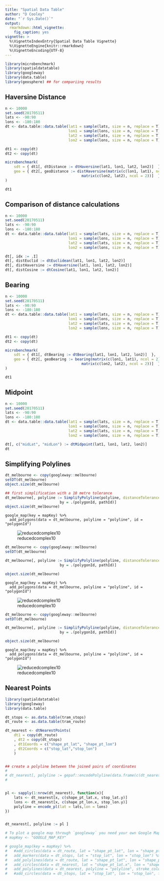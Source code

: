 ```yaml
---
title: "Spatial Data Table"
author: "D Cooley"
date: "`r Sys.Date()`"
output: 
  rmarkdown::html_vignette:
    fig_caption: yes
vignette: >
  %\VignetteIndexEntry{Spatial Data Table Vignette}
  %\VignetteEngine{knitr::rmarkdown}
  %\VignetteEncoding{UTF-8}
---
```



```r
library(microbenchmark)
library(spatialdatatable)
library(googleway)
library(data.table)
library(geosphere) ## for compariing results

```

## Haversine Distance

```r


n <- 10000
set.seed(20170511)
lats <- -90:90
lons <- -180:180
dt <- data.table::data.table(lat1 = sample(lats, size = n, replace = T),
                             lon1 = sample(lons, size = n, replace = T),
                             lat2 = sample(lats, size = n, replace = T),
                             lon2 = sample(lons, size = n, replace = T))

dt1 <- copy(dt)
dt2 <- copy(dt)

microbenchmark(
	sdt = { dt1[, dtDistance := dtHaversine(lat1, lon1, lat2, lon2)]  },
	geo = { dt2[, geoDistance := distHaversine(matrix(c(lon1, lat1), ncol = 2),
                                   matrix(c(lon2, lat2), ncol = 2))]  }
)

dt1
```


## Comparison of distance calculations

```r
n <- 10000
set.seed(20170511)
lats <- -90:90
lons <- -180:180
dt <- data.table::data.table(lat1 = sample(lats, size = n, replace = T),
                             lon1 = sample(lons, size = n, replace = T),
                             lat2 = sample(lats, size = n, replace = T),
                             lon2 = sample(lons, size = n, replace = T))

dt[, idx := .I]
dt[, distEuclid := dtEuclidean(lat1, lon1, lat2, lon2)]
dt[, distHaversine := dtHaversine(lat1, lon1, lat2, lon2)]
dt[, distCosine := dtCosine(lat1, lon1, lat2, lon2)]

```

## Bearing

```r

n <- 10000
set.seed(20170511)
lats <- -90:90
lons <- -180:180
dt <- data.table::data.table(lat1 = sample(lats, size = n, replace = T),
                             lon1 = sample(lons, size = n, replace = T),
                             lat2 = sample(lats, size = n, replace = T),
                             lon2 = sample(lons, size = n, replace = T))

dt1 <- copy(dt)
dt2 <- copy(dt)

microbenchmark(
	sdt = { dt1[, dtBearing := dtBearing(lat1, lon1, lat2, lon2)]  },
	geo = { dt2[, geoBearing := bearing(matrix(c(lon1, lat1), ncol = 2),
                                   matrix(c(lon2, lat2), ncol = 2))]  }
)

dt1

```

## Midpoint

```r

n <- 10000
set.seed(20170511)
lats <- -90:90
lons <- -180:180
dt <- data.table::data.table(lat1 = sample(lats, size = n, replace = T),
                             lon1 = sample(lons, size = n, replace = T),
                             lat2 = sample(lats, size = n, replace = T),
                             lon2 = sample(lons, size = n, replace = T))

dt[, c("midLat", "midLon") := dtMidpoint(lat1, lon1, lat2, lon2)] 
dt
```


## Simplifying Polylines

```r

dt_melbourne <- copy(googleway::melbourne)
setDT(dt_melbourne)
object.size(dt_melbourne)

## first simplification with a 10 metre tolerance
dt_melbourne[, polyline := SimplifyPolyline(polyline, distanceTolerance = 10, type = "complex"),
						 by = .(polygonId, pathId)]
object.size(dt_melbourne)
```

```
google_map(key = mapKey) %>%
  add_polygons(data = dt_melbourne, polyline = "polyline", id = "polygonId")
```
![reducedcomplex10](./images/reducedPolylineComplex10.png)

```r
dt_melbourne <- copy(googleway::melbourne)
setDT(dt_melbourne)

dt_melbourne[, polyline := SimplifyPolyline(polyline, distanceTolerance = 100, type = "complex"),
						 by = .(polygonId, pathId)]

object.size(dt_melbourne)

```

```
google_map(key = mapKey) %>%
  add_polygons(data = dt_melbourne, polyline = "polyline", id = "polygonId")
```
![reducedcomplex10](./images/reducedPolylineComplex100.png)

```r
dt_melbourne <- copy(googleway::melbourne)
setDT(dt_melbourne)

dt_melbourne[, polyline := SimplifyPolyline(polyline, distanceTolerance = 1000, type = "complex"),
						 by = .(polygonId, pathId)]

object.size(dt_melbourne)

```

```
google_map(key = mapKey) %>%
  add_polygons(data = dt_melbourne, polyline = "polyline", id = "polygonId")
```
![reducedcomplex10](./images/reducedPolylineComplex1000.png)



## Nearest Points


```r

library(spatialdatatable)
library(googleway)
library(data.table)

dt_stops <- as.data.table(tram_stops)
dt_route <- as.data.table(tram_route)

dt_nearest <- dtNearestPoints(
	dt1 = copy(dt_route)
	, dt2 = copy(dt_stops)
	, dt1Coords = c("shape_pt_lat", "shape_pt_lon")
	, dt2Coords = c("stop_lat","stop_lon")
	)


## create a polyline between the joined pairs of coordinates
# 
# dt_nearest[, polyline := gepaf::encodePolyline(data.frame(c(dt_nearest[, shape_pt_lat.x], dt_nearest[, stop_lat.y]),
# 																													c(dt_nearest[, shape_pt_lon.x], dt_nearest[, stop_lon.y])))]


pl <- sapply(1:nrow(dt_nearest), function(x){
	lats <- dt_nearest[x, c(shape_pt_lat.x, stop_lat.y)]
	lons <- dt_nearest[x, c(shape_pt_lon.x, stop_lon.y)]
	polyline = encode_pl(lat = lats,lon = lons)
})


dt_nearest[, polyline := pl ]

# To plot a google map through `googleway` you need your own Google Maps API key and replace this line with your own key.
# mapKey <- "GOOGLE_MAP_KEY" 

# google_map(key = mapKey) %>%
# 	#add_circles(data = dt_route, lat = "shape_pt_lat", lon = "shape_pt_lon", fill_colour = "#FF00FF", stroke_weight = 0) %>%
# 	add_markers(data = dt_stops, lat = "stop_lat", lon = "stop_lon") %>%
# 	add_polylines(data = dt_route, lat = "shape_pt_lat", lon = "shape_pt_lon") %>%
# 	add_circles(data = dt_nearest, lat = "shape_pt_lat.x", lon = "shape_pt_lon.x", stroke_weight = 0, radius = 20) %>%
# 	add_polylines(data = dt_nearest, polyline = "polyline", stroke_colour = "#000000")
# 	#add_circles(data = dt_stops, lat = "stop_lat", lon = "stop_lon", fill_colour = "#00FF00", stroke_weight = 0) 


```

